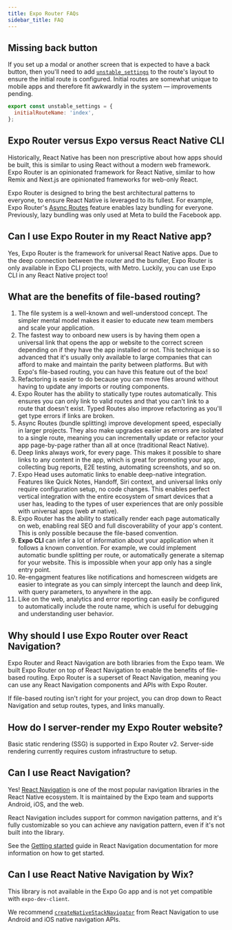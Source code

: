```yaml
---
title: Expo Router FAQs
sidebar_title: FAQ
---
```


## Missing back button

If you set up a modal or another screen that is expected to have a back button, then you'll need to add [`unstable_settings`](/router/advanced/router-settings/) to the route's layout to ensure the initial route is configured. Initial routes are somewhat unique to mobile apps and therefore fit awkwardly in the system &mdash; improvements pending.

```jsx app/_layout.tsx
export const unstable_settings = {
  initialRouteName: 'index',
};
```

## Expo Router versus Expo versus React Native CLI

Historically, React Native has been non prescriptive about how apps should be built, this is similar to using React without a modern web framework. Expo Router is an opinionated framework for React Native, similar to how Remix and Next.js are opinionated frameworks for web-only React.

Expo Router is designed to bring the best architectural patterns to everyone, to ensure React Native is leveraged to its fullest. For example, Expo Router's [Async Routes](/router/reference/async-routes) feature enables lazy bundling for everyone. Previously, lazy bundling was only used at Meta to build the Facebook app.

## Can I use Expo Router in my React Native app?

Yes, Expo Router is the framework for universal React Native apps. Due to the deep connection between the router and the bundler, Expo Router is only available in Expo CLI projects, with Metro. Luckily, you can use Expo CLI in any React Native project too!

## What are the benefits of file-based routing?

1. The file system is a well-known and well-understood concept. The simpler mental model makes it easier to educate new team members and scale your application.
2. The fastest way to onboard new users is by having them open a universal link that opens the app or website to the correct screen depending on if they have the app installed or not. This technique is so advanced that it's usually only available to large companies that can afford to make and maintain the parity between platforms. But with Expo's file-based routing, you can have this feature out of the box!
3. Refactoring is easier to do because you can move files around without having to update any imports or routing components.
4. Expo Router has the ability to statically type routes automatically. This ensures you can only link to valid routes and that you can't link to a route that doesn't exist. Typed Routes also improve refactoring as you'll get type errors if links are broken.
5. Async Routes (bundle splitting) improve development speed, especially in larger projects. They also make upgrades easier as errors are isolated to a single route, meaning you can incrementally update or refactor your app page-by-page rather than all at once (traditional React Native).
6. Deep links always work, for every page. This makes it possible to share links to any content in the app, which is great for promoting your app, collecting bug reports, E2E testing, automating screenshots, and so on.
7. Expo Head uses automatic links to enable deep-native integration. Features like Quick Notes, Handoff, Siri context, and universal links only require configuration setup, no code changes. This enables perfect vertical integration with the entire ecosystem of smart devices that a user has, leading to the types of user experiences that are only possible with universal apps (web ⇄ native).
8. Expo Router has the ability to statically render each page automatically on web, enabling real SEO and full discoverability of your app's content. This is only possible because the file-based convention.
9. **Expo CLI** can infer a lot of information about your application when it follows a known convention. For example, we could implement automatic bundle splitting per route, or automatically generate a sitemap for your website. This is impossible when your app only has a single entry point.
10. Re-engagment features like notifications and homescreen widgets are easier to integrate as you can simply intercept the launch and deep link, with query parameters, to anywhere in the app.
11. Like on the web, analytics and error reporting can easily be configured to automatically include the route name, which is useful for debugging and understanding user behavior.

## Why should I use Expo Router over React Navigation?

Expo Router and React Navigation are both libraries from the Expo team. We built Expo Router on top of React Navigation to enable the benefits of file-based routing. Expo Router is a superset of React Navigation, meaning you can use any React Navigation components and APIs with Expo Router.

If file-based routing isn't right for your project, you can drop down to React Navigation and setup routes, types, and links manually.

## How do I server-render my Expo Router website?

Basic static rendering (SSG) is supported in Expo Router v2. Server-side rendering currently requires custom infrastructure to setup.

## Can I use React Navigation?

Yes! [React Navigation](https://github.com/react-navigation/react-navigation) is one of the most popular navigation libraries in the React Native ecosystem. It is maintained by the Expo team and supports Android, iOS, and the web.

React Navigation includes support for common navigation patterns, and it's fully customizable so you can achieve any navigation pattern, even if it's not built into the library.

See the [Getting started](https://reactnavigation.org/docs/getting-started/) guide in React Navigation documentation for more information on how to get started.

## Can I use React Native Navigation by Wix?

This library is not available in the Expo Go app and is not yet compatible with `expo-dev-client`.

We recommend [`createNativeStackNavigator`](https://reactnavigation.org/docs/native-stack-navigator) from React Navigation to use Android and iOS native navigation APIs.
